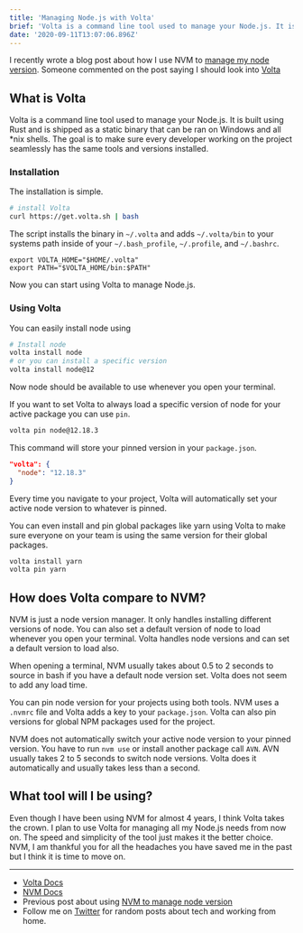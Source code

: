 ```yaml
---
title: 'Managing Node.js with Volta'
brief: 'Volta is a command line tool used to manage your Node.js. It is built using Rust and is shipped as a static binary. It is extremely quick and effecient.'
date: '2020-09-11T13:07:06.896Z'
---
```


I recently wrote a blog post about how I use NVM to [manage my node version](https://blog.coreyodonnell.tech/managing-my-node-versions). Someone commented on the post saying I should look into [Volta](https://volta.sh/)

## What is Volta

Volta is a command line tool used to manage your Node.js. It is built using Rust and is shipped as a static binary that can be ran on Windows and all \*nix shells. The goal is to make sure every developer working on the project seamlessly has the same tools and versions installed.

### Installation

The installation is simple.

```bash
# install Volta
curl https://get.volta.sh | bash
```

The script installs the binary in `~/.volta` and adds `~/.volta/bin` to your systems path inside of your `~/.bash_profile`, `~/.profile`, and `~/.bashrc`.

```
export VOLTA_HOME="$HOME/.volta"
export PATH="$VOLTA_HOME/bin:$PATH"
```

Now you can start using Volta to manage Node.js.

### Using Volta

You can easily install node using

```bash
# Install node
volta install node
# or you can install a specific version
volta install node@12
```

Now node should be available to use whenever you open your terminal.

If you want to set Volta to always load a specific version of node for your active package you can use `pin`.

```bash
volta pin node@12.18.3
```

This command will store your pinned version in your `package.json`.

```json
"volta": {
  "node": "12.18.3"
}
```

Every time you navigate to your project, Volta will automatically set your active node version to whatever is pinned.

You can even install and pin global packages like yarn using Volta to make sure everyone on your team is using the same version for their global packages.

```bash
volta install yarn
volta pin yarn
```

## How does Volta compare to NVM?

NVM is just a node version manager. It only handles installing different versions of node. You can also set a default version of node to load whenever you open your terminal. Volta handles node versions and can set a default version to load also.

When opening a terminal, NVM usually takes about 0.5 to 2 seconds to source in bash if you have a default node version set. Volta does not seem to add any load time.

You can pin node version for your projects using both tools. NVM uses a `.nvmrc` file and Volta adds a key to your `package.json`. Volta can also pin versions for global NPM packages used for the project.

NVM does not automatically switch your active node version to your pinned version. You have to run `nvm use` or install another package call `AVN`. AVN usually takes 2 to 5 seconds to switch node versions. Volta does it automatically and usually takes less than a second.

## What tool will I be using?

Even though I have been using NVM for almost 4 years, I think Volta takes the crown. I plan to use Volta for managing all my Node.js needs from now on. The speed and simplicity of the tool just makes it the better choice. NVM, I am thankful you for all the headaches you have saved me in the past but I think it is time to move on.

---

- [Volta Docs](https://docs.volta.sh/guide/)
- [NVM Docs](https://github.com/nvm-sh/nvm/blob/master/README.md)
- Previous post about using [NVM to manage node version](https://blog.coreyodonnell.tech/managing-my-node-versions)
- Follow me on [Twitter](https://twitter.com/CodeByCorey) for random posts about tech and working from home.
